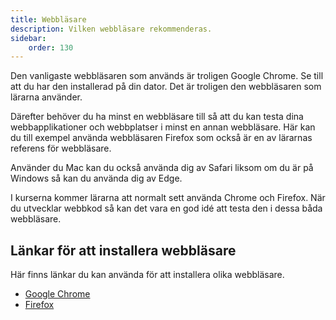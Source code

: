 ```yaml
---
title: Webbläsare
description: Vilken webbläsare rekommenderas.
sidebar:
    order: 130
---
```



<YouTube id="4RheTszYPpw" />

Den vanligaste webbläsaren som används är troligen Google Chrome. Se till att du har den installerad på din dator. Det är troligen den webbläsaren som lärarna använder.

Därefter behöver du ha minst en webbläsare till så att du kan testa dina webbapplikationer och webbplatser i minst en annan webbläsare. Här kan du till exempel använda webbläsaren Firefox som också är en av lärarnas referens för webbläsare.

Använder du Mac kan du också använda dig av Safari liksom om du är på Windows så kan du använda dig av Edge.

I kurserna kommer lärarna att normalt sett använda Chrome och Firefox. När du utvecklar webbkod så kan det vara en god idé att testa den i dessa båda webbläsare.



## Länkar för att installera webbläsare

Här finns länkar du kan använda för att installera olika webbläsare.

* [Google Chrome](https://www.google.com/chrome/)
* [Firefox](https://www.mozilla.org/download)

